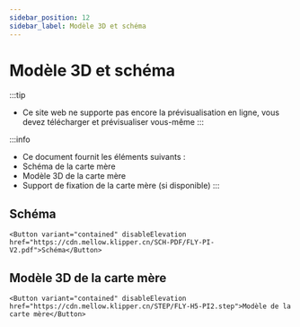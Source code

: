 ```yaml
---
sidebar_position: 12
sidebar_label: Modèle 3D et schéma
---
```




# Modèle 3D et schéma


:::tip
* Ce site web ne supporte pas encore la prévisualisation en ligne, vous devez télécharger et prévisualiser vous-même
:::

:::info
* Ce document fournit les éléments suivants :
* Schéma de la carte mère
* Modèle 3D de la carte mère
* Support de fixation de la carte mère (si disponible)
:::

## Schéma

    <Button variant="contained" disableElevation href="https://cdn.mellow.klipper.cn/SCH-PDF/FLY-PI-V2.pdf">Schéma</Button>


## Modèle 3D de la carte mère

    <Button variant="contained" disableElevation href="https://cdn.mellow.klipper.cn/STEP/FLY-H5-PI2.step">Modèle de la carte mère</Button>

